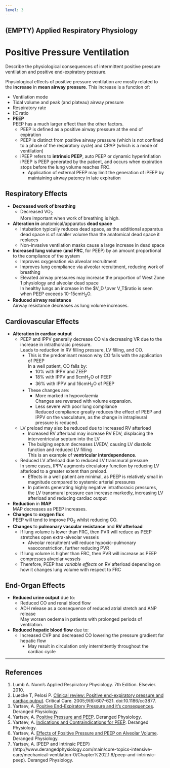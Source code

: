 ```yaml
---
level: 3
---
```


## (EMPTY) Applied Respiratory Physiology

# Positive Pressure Ventilation

:::CICM
Describe the physiological consequences of intermittent positive pressure ventilation and positive end-expiratory pressure.
:::

Physiological effects of positive pressure ventilation are mostly related to the **increase** in  **mean airway pressure**. This increase is a function of:

* Ventilation mode
* Tidal volume and peak (and plateau) airway pressure
* Respiratory rate
* I:E ratio
* **PEEP**\
PEEP has a much larger effect than the other factors.
    * PEEP is defined as a positive airway pressure at the end of expiration
    * PEEP is distinct from positive airway pressure (which is not confined to a phase of the respiratory cycle) and CPAP (which is a mode of ventilation)
    * iPEEP refers to **intrinsic PEEP**, auto PEEP or dynamic hyperinflation\
    iPEEP is PEEP generated by the patient, and occurs when expiration stops before the lung volume reaches FRC.
        * Application of external PEEP may limit the generation of iPEEP by maintaining airway patency in late expiration


## Respiratory Effects

* **Decreased work of breathing**
    * Decreased VO~2~\
    More important when work of breathing is high.
* **Alteration in** anatomical/apparatus **dead space**\
    * Intubation typically reduces dead space, as the additional apparatus dead space is of smaller volume than the anatomical dead space it replaces
    * Non-invasive ventilation masks cause a large increase in dead space
* **Increased lung volume** (**and FRC**, for PEEP) by an amount proportional to the compliance of the system
    * Improves oxygenation via alveolar recruitment
    * Improves lung compliance via alveolar recruitment, reducing work of breathing
    * Elevated airway pressures may increase the proportion of West Zone 1 physiology and alveolar dead space\
    In healthy lungs an increase in the $V_D \over V_T$ratio is seen when PEEP exceeds 10-15cmH~2~O.
* **Reduced airway resistance**\
Airway resistance decreases as lung volume increases.

## Cardiovascular Effects

* **Alteration in cardiac output**
    * PEEP and IPPV generally decrease CO via decreasing VR due to the increase in intrathoracic pressure.  \
    Leads to reduction in RV filling pressure, LV filling, and CO.
        * This is the predominant reason why CO falls with the application of PEEP\
        In a well patient, CO falls by:
            * 10% with IPPV and ZEEP
            * 18% with IPPV and 9cmH~2~O of PEEP
            * 36% with IPPV and 16cmH~2~O of PEEP
        * These changes are:
            * More marked in hypovolaemia\
            Changes are reversed with volume expansion.
            * Less severe with poor lung compliance\
            Reduced compliance greatly reduces the effect of PEEP and IPPV on the vasculature, as the change in intrapleural pressure is reduced.
    * LV preload may also be reduced due to increased RV afterload\
        * Increased RV afterload may increase RV EDV, displacing the interventricular septum into the LV
        * The bulging septum decreases LVEDV, causing LV diastolic function and reduced LV filling\
        This is an example of **ventricular interdependence**.
    * Reduced LV afterload due to reduced LV transmural pressure\
    In some cases, IPPV augments circulatory function by reducing LV afterload to a greater extent than preload. 
        * Effects in a well patient are minimal, as PEEP is relatively small in magnitude compared to systemic arterial pressures
        * In patients generating highly negative intrathoracic pressures, the LV transmural pressure can increase markedly, increasing LV afterload and reducing cardiac output
* **Reduction** in **MAP**\
MAP decreases as PEEP increases.
* **Changes** to **oxygen flux**\
PEEP will tend to improve PO~2~ whilst reducing CO.
* **Changes** to **pulmonary vascular resistance** and **RV afterload**
    * If lung volume is lower than FRC, then PVR will reduce as PEEP stretches open extra-alveolar vessels
        * Alveolar recruitment will reduce hypoxic-pulmonary vasoconstriction, further reducing PVR
    * If lung volume is higher than FRC, then PVR will increase as PEEP compresses alveolar vessels
    * Therefore, PEEP has *variable effects* on RV afterload depending on how it changes lung volume with respect to FRC


## End-Organ Effects

* **Reduced urine output** due to:
    * Reduced CO and renal blood flow
    * ADH release as a consequence of reduced atrial stretch and ANP release\
    May worsen oedema in patients with prolonged periods of ventilation.
* **Reduced hepatic blood flow** due to:
    * Increased CVP and decreased CO lowering the pressure gradient for hepatic flow
        * May result in circulation only intermittently throughout the cardiac cycle

---

## References

1. Lumb A. Nunn's Applied Respiratory Physiology. 7th Edition. Elsevier. 2010.
2. Luecke T, Pelosi P. [Clinical review: Positive end-expiratory pressure and cardiac output](https://www.ncbi.nlm.nih.gov/pmc/articles/PMC1414045/). Critical Care. 2005;9(6):607-621. doi:10.1186/cc3877.
3. Yartsev, A. [Positive End-Expiratory Pressure and it's consequences](http://derangedphysiology.com/files/PEEP%20positive%20end%20expiratory%20pressure%20and%20its%20consequences.pdf). Deranged Physiology.
4. Yartsev, A. [Positive Pressure and PEEP](http://www.derangedphysiology.com/main/core-topics-intensive-care/mechanical-ventilation-0/Chapter%202.1.1/positive-pressure-and-positive-end-expiratory-pressure-peep). Deranged Physiology.
5. Yartsev, A. [Indications and Contraindications for PEEP](http://www.derangedphysiology.com/main/core-topics-intensive-care/mechanical-ventilation-0/Chapter%206.1.2/indications-and-contraindications-peep). Deranged Physiology.
6. Yartsev, A. [Effects of Positive Pressure and PEEP on Alveolar Volume](http://www.derangedphysiology.com/main/core-topics-intensive-care/mechanical-ventilation-0/Chapter%202.1.3/effects-positive-pressure-and-peep-alveolar-volume). Deranged Physiology.
7. Yartsev, A. [PEEP and Intrinsic PEEP}(http://www.derangedphysiology.com/main/core-topics-intensive-care/mechanical-ventilation-0/Chapter%202.1.6/peep-and-intrinsic-peep). Deranged Physiology.

